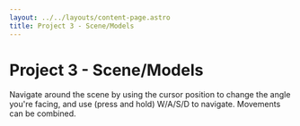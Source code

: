 ```yaml
---
layout: ../../layouts/content-page.astro
title: Project 3 - Scene/Models
---
```



# Project 3 - Scene/Models

Navigate around the scene by using the cursor position to change the angle you're facing, and use (press and hold) W/A/S/D to navigate. Movements can be combined.

<Proj3 client:only="preact" />
